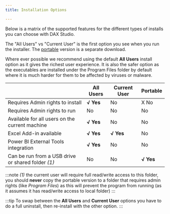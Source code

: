 ```yaml
---
title: Installation Options

---
```


Below is a matrix of the supported features for the different types of installs you can choose with DAX Studio.

The "All Users" vs "Current User" is the first option you see when you run the installer. The [portable](portable) version is a separate download.

Where ever possible we recommend using the default **All Users** install option as it gives the richest user experience. It is also the safer option as the executables are installed under the Program Files folder by default where it is much harder for them to be affected by viruses or malware.

|  | All Users | Current User | Portable |
|---|---|---|---|
|Requires Admin rights to install| **√ Yes** |  No | X No | 
|Requires Admin rights to run | No | No | No | 
|Available for all users on the current machine| **√ Yes** | No | No | 
|Excel Add-in available| **√ Yes** | **√ Yes** | No | 
|Power BI External Tools integration| **√ Yes** | No | No | 
|Can be run from a USB drive or shared folder _(1)_| No | No | **√ Yes** | 

:::note
 _(1)_ the current user will require full read/write access to this folder, you should **never** copy the portable version to a folder that requires admin rights (like *Program Files*) as this will prevent the program from running (as it assumes it has read/write access to local folder)
:::

:::tip
To swap between the **All Users** and **Current User** options you have to do a full uninstall, then re-install with the other option.
:::

